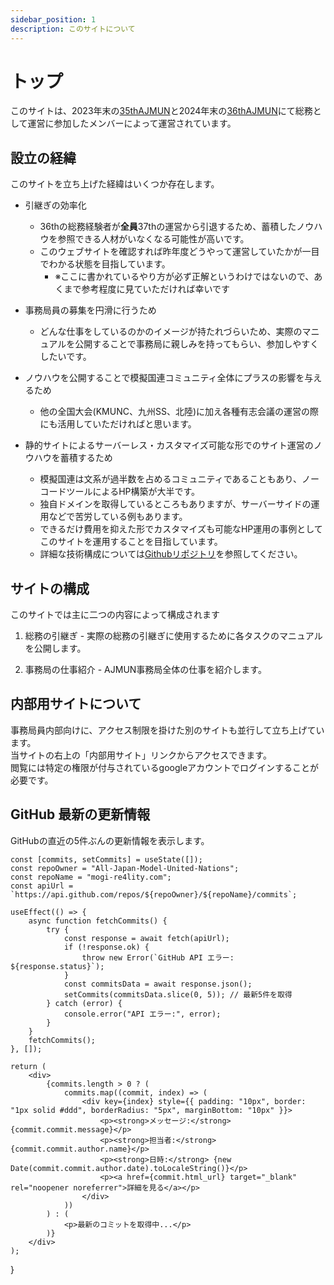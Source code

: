 ```yaml
---
sidebar_position: 1
description: このサイトについて
---
```


# トップ

このサイトは、2023年末の[35thAJMUN](https://ajmun-35th.jimdosite.com/)と2024年末の[36thAJMUN](https://ajmun-36th.jimdosite.com/)にて総務として運営に参加したメンバーによって運営されています。

## 設立の経緯

このサイトを立ち上げた経緯はいくつか存在します。

- 引継ぎの効率化
  - 36thの総務経験者が**全員**37thの運営から引退するため、蓄積したノウハウを参照できる人材がいなくなる可能性が高いです。
  - このウェブサイトを確認すれば昨年度どうやって運営していたかが一目でわかる状態を目指しています。
    - ※ここに書かれているやり方が必ず正解というわけではないので、あくまで参考程度に見ていただければ幸いです

- 事務局員の募集を円滑に行うため
  - どんな仕事をしているのかのイメージが持たれづらいため、実際のマニュアルを公開することで事務局に親しみを持ってもらい、参加しやすくしたいです。

- ノウハウを公開することで模擬国連コミュニティ全体にプラスの影響を与えるため
  - 他の全国大会(KMUNC、九州SS、北陸)に加え各種有志会議の運営の際にも活用していただければと思います。

- 静的サイトによるサーバーレス・カスタマイズ可能な形でのサイト運営のノウハウを蓄積するため
  - 模擬国連は文系が過半数を占めるコミュニティであることもあり、ノーコードツールによるHP構築が大半です。
  - 独自ドメインを取得しているところもありますが、サーバーサイドの運用などで苦労している例もあります。
  - できるだけ費用を抑えた形でカスタマイズも可能なHP運用の事例としてこのサイトを運用することを目指しています。
  - 詳細な技術構成については[Githubリポジトリ](https://github.com/All-Japan-Model-United-Nations/mogi-re4lity.com)を参照してください。

## サイトの構成

このサイトでは主に二つの内容によって構成されます

1. 総務の引継ぎ - 実際の総務の引継ぎに使用するために各タスクのマニュアルを公開します。

2. 事務局の仕事紹介 - AJMUN事務局全体の仕事を紹介します。


## 内部用サイトについて

事務局員内部向けに、アクセス制限を掛けた別のサイトも並行して立ち上げています。<br />
当サイトの右上の「内部用サイト」リンクからアクセスできます。<br />
閲覧には特定の権限が付与されているgoogleアカウントでログインすることが必要です。<br />



## GitHub 最新の更新情報

GitHubの直近の5件ぶんの更新情報を表示します。

<div id="commits">
    <LatestCommits />
</div>

    const [commits, setCommits] = useState([]);
    const repoOwner = "All-Japan-Model-United-Nations";
    const repoName = "mogi-re4lity.com";
    const apiUrl = `https://api.github.com/repos/${repoOwner}/${repoName}/commits`;

    useEffect(() => {
        async function fetchCommits() {
            try {
                const response = await fetch(apiUrl);
                if (!response.ok) {
                    throw new Error(`GitHub API エラー: ${response.status}`);
                }
                const commitsData = await response.json();
                setCommits(commitsData.slice(0, 5)); // 最新5件を取得
            } catch (error) {
                console.error("API エラー:", error);
            }
        }
        fetchCommits();
    }, []);

    return (
        <div>
            {commits.length > 0 ? (
                commits.map((commit, index) => (
                    <div key={index} style={{ padding: "10px", border: "1px solid #ddd", borderRadius: "5px", marginBottom: "10px" }}>
                        <p><strong>メッセージ:</strong> {commit.commit.message}</p>
                        <p><strong>担当者:</strong> {commit.commit.author.name}</p>
                        <p><strong>日時:</strong> {new Date(commit.commit.author.date).toLocaleString()}</p>
                        <p><a href={commit.html_url} target="_blank" rel="noopener noreferrer">詳細を見る</a></p>
                    </div>
                ))
            ) : (
                <p>最新のコミットを取得中...</p>
            )}
        </div>
    );
}